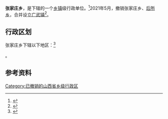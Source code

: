 {{中国乡级行政区|14/06/21/208/000}}

'''张家庄乡'''，是{{PRC admin/fullname|14/06/21/208/000|3}}下辖的一个[[乡镇|乡镇]]级行政单位。<ref>{{PRC admin/ref sgc|{{PRC admin/parent|14/06/21/208/000}}}}</ref>2021年5月，撤销张家庄乡、[[后所乡_(山阴县)|后所乡]]，合并设立[[广武镇_(山阴县)|广武镇]]<ref>{{Cite web|title=朔州市人民政府门户网站|url=http://www.shuozhou.gov.cn/xwzx/gggs/202104/t20210419_332498.html|access-date=2022-06-09|work=www.shuozhou.gov.cn}}</ref>。

== 行政区划 ==

张家庄乡下辖以下地区：<ref>{{PRC admin/ref sgc|14/06/21/208/000}}</ref>

{{PRC admin/children|14/06/21/208/000}}。

== 参考资料 ==

{{reflist}}

{{行政区划小作品}}
{{PRC admin/navcat|14/06/21/208/000}}

[[Category:已撤销的山西省乡级行政区|Category:已撤销的山西省乡级行政区]]